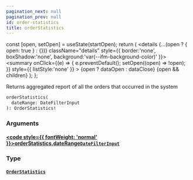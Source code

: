```yaml
---
pagination_next: null
pagination_prev: null
id: order-statistics
title: orderStatistics
---
```









  const [open, setOpen] = useState(startOpen);
  return (
    <details {...(open ? { open: true } : {})} className="details" style={{ border:'none', boxShadow:'none', background:'var(--ifm-background-color)' }}>
      <summary
        onClick={(e) => {
          e.preventDefault();
          setOpen((open) => !open);
        }}
        style={{ listStyle:'none' }}
      >
      {open ? dataOpen : dataClose}
      </summary>
      {open && children}
    </details>
  );
};








Returns aggregated report of all the orders that occurred in the system


```graphql
orderStatistics(
  dateRange: DateFilterInput
): OrderStatistics!
```




### Arguments

#### [<code style={{ fontWeight: 'normal' }}>orderStatistics.<b>dateRange</b></code>](#)<Bullet />[`DateFilterInput`](/types/inputs/date-filter-input.mdx) <Badge class="badge badge--secondary" text="input"/> 



### Type

#### [`OrderStatistics`](/types/objects/order-statistics.mdx) <Badge class="badge badge--secondary" text="object"/> 







